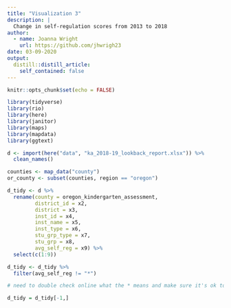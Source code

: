 ```yaml
---
title: "Visualization 3"
description: |
  Change in self-regulation scores from 2013 to 2018
author:
  - name: Joanna Wright
    url: https://github.com/jhwrigh23
date: 03-09-2020
output:
  distill::distill_article:
    self_contained: false
---
```


```r
knitr::opts_chunk$set(echo = FALSE)
```

```r

library(tidyverse)
library(rio)
library(here)
library(janitor)
library(maps)
library(mapdata)
library(ggtext)

```


```r

d <- import(here("data", "ka_2018-19_lookback_report.xlsx")) %>%
  clean_names()

counties <- map_data("county")
or_county <- subset(counties, region == "oregon")

```


```r

d_tidy <- d %>%
  rename(county = oregon_kindergarten_assessment,
         district_id = x2,
         district = x3,
         inst_id = x4,
         inst_name = x5,
         inst_type = x6,
         stu_grp_type = x7,
         stu_grp = x8,
         avg_self_reg = x9) %>%
  select(c(1:9))

d_tidy <- d_tidy %>%
  filter(avg_self_reg != "*")

# need to double check online what the * means and make sure it's ok to remove. it removed a lot of rows!! 

d_tidy = d_tidy[-1,]

```
